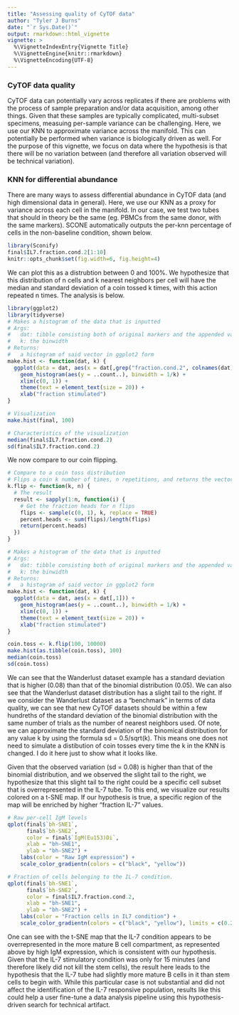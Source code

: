 ```yaml
---
title: "Assessing quality of CyTOF data"
author: "Tyler J Burns"
date: "`r Sys.Date()`"
output: rmarkdown::html_vignette
vignette: >
  %\VignetteIndexEntry{Vignette Title}
  %\VignetteEngine{knitr::rmarkdown}
  %\VignetteEncoding{UTF-8}
---
```


### CyTOF data quality
CyTOF data can potentially vary across replicates if there are problems with the process of sample preparation and/or data acquisition, among other things. Given that these samples are typically complicated, multi-subset specimens, measuing per-sample variance can be challenging. Here, we use our KNN to approximate variance across the manifold. This can potentially be performed when variance is biologically driven as well. For the purpose of this vignette, we focus on data where the hypothesis is that there will be no variation between (and therefore all variation observed will be technical variation).

### KNN for differential abundance
There are many ways to assess differential abundance in CyTOF data (and high dimensional data in general). Here, we use our KNN as a proxy for variance across each cell in the manifold. In our case, we test two tubes that should in theory be the same (eg. PBMCs from the same donor, with the same markers). SCONE automatically outputs the per-knn percentage of cells in the non-baseline condition, shown below. 

```r
library(Sconify)
final$IL7.fraction.cond.2[1:10]
knitr::opts_chunk$set(fig.width=6, fig.height=4) 
```

We can plot this as a distrubtion between 0 and 100%. We hypothesize that this distribution of n cells and k nearest neighbors per cell will have the median and standard deviation of a coin tossed k times, with this action repeated n times. The analysis is below.

```r
library(ggplot2)
library(tidyverse)
# Makes a histogram of the data that is inputted
# Args:
#   dat: tibble consisting both of original markers and the appended values from scone
#   k: the binwidth
# Returns:
#   a histogram of said vector in ggplot2 form
make.hist <- function(dat, k) {
  ggplot(data = dat, aes(x = dat[,grep("fraction.cond.2", colnames(dat))])) + 
    geom_histogram(aes(y = ..count..), binwidth = 1/k) + 
    xlim(c(0, 1)) + 
    theme(text = element_text(size = 20)) + 
    xlab("fraction stimulated") 
}

# Visualization
make.hist(final, 100)

# Characteristics of the visualization
median(final$IL7.fraction.cond.2)
sd(final$IL7.fraction.cond.2)

```

We now compare to our coin flipping. 

```r
# Compare to a coin toss distribution
# Flips a coin k number of times, n repetitions, and returns the vector containing the per-k percent heads 
k.flip <- function(k, n) {
  # The result 
  result <- sapply(1:n, function(i) {
    # Get the fraction heads for n flips
    flips <- sample(c(0, 1), k, replace = TRUE)
    percent.heads <- sum(flips)/length(flips)
    return(percent.heads)
  })
}

# Makes a histogram of the data that is inputted
# Args:
#   dat: tibble consisting both of original markers and the appended values from scone
#   k: the binwidth
# Returns:
#   a histogram of said vector in ggplot2 form
make.hist <- function(dat, k) {
  ggplot(data = dat, aes(x = dat[,1])) + 
    geom_histogram(aes(y = ..count..), binwidth = 1/k) + 
    xlim(c(0, 1)) + 
    theme(text = element_text(size = 20)) + 
    xlab("fraction stimulated") 
}

coin.toss <- k.flip(100, 10000)
make.hist(as.tibble(coin.toss), 100)
median(coin.toss)
sd(coin.toss)
```

We can see that the Wanderlust dataset example has a standard deviation that is higher (0.08) than that of the binomial distribution (0.05). We can also see that the Wanderlust dataset distribution has a slight tail to the right. If we consider the Wanderlust dataset as a "benchmark" in terms of data quality, we can see that new CyTOF datasets should be within a few hundreths of the standard deviation of the binomial distribution with the same number of trials as the number of nearest neighbors used. Of note, we can approximate the standard deviation of the binomical distribution for any value k by using the formula sd = 0.5/sqrt(k). This means one does not need to simulate a distibution of coin tosses every time the k in the KNN is changed. I do it here just to show what it looks like. 

Given that the observed variation (sd = 0.08) is higher than that of the binomial distribution, and we observed the slight tail to the right, we hypothesize that this slight tail to the right could be a specific cell subset that is overrepresented in the IL-7 tube. To this end, we visualize our results colored on a t-SNE map. If our hypothesis is true, a specific region of the map will be enriched by higher "fraction IL-7" values.

```r

# Raw per-cell IgM levels
qplot(final$`bh-SNE1`, 
      final$`bh-SNE2`, 
      color = final$`IgM(Eu153)Di`, 
      xlab = "bh-SNE1",
      ylab = "bh-SNE2") + 
    labs(color = "Raw IgM expression") + 
    scale_color_gradientn(colors = c("black", "yellow"))

# Fraction of cells belonging to the IL-7 condition. 
qplot(final$`bh-SNE1`, 
      final$`bh-SNE2`, 
      color = final$IL7.fraction.cond.2, 
      xlab = "bh-SNE1",
      ylab = "bh-SNE2") + 
    labs(color = "Fraction cells in IL7 condition") + 
    scale_color_gradientn(colors = c("black", "yellow"), limits = c(0.25, 0.75))

```

One can see with the t-SNE map that the IL-7 condition appears to be overrepresented in the more mature B cell compartment, as represented above by high IgM expression, which is consistent with our hypothesis. Given that the IL-7 stimulatory condition was only for 15 minutes (and therefore likely did not kill the stem cells), the result here leads to the hypothesis that the IL-7 tube had slightly more mature B cells in it than stem cells to begin with. While this particular case is not substantial and did not affect the identification of the IL-7 responsive population, results like this could help a user fine-tune a data analysis pipeline using this hypothesis-driven search for technical artifact.

 
